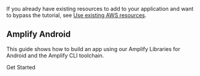 If you already have existing resources to add to your application and want to bypass the tutorial, see [Use existing AWS resources](/gen1/[platform]/start/project-setup/use-existing-resources/).

## Amplify Android

This guide shows how to build an app using our Amplify Libraries for Android and the Amplify CLI toolchain.

<InternalLinkButton href="/android/start/project-setup/prerequisites/">
  <span slot="text">Get Started</span>
</InternalLinkButton>
